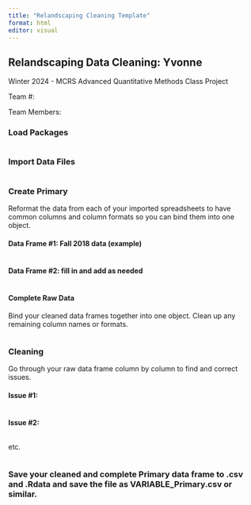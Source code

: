 ```yaml
---
title: "Relandscaping Cleaning Template"
format: html
editor: visual
---
```


## Relandscaping Data Cleaning: Yvonne

Winter 2024 - MCRS Advanced Quantitative Methods Class Project

Team #:

Team Members:

### Load Packages

```r

```

### Import Data Files

```r

```

### Create Primary

Reformat the data from each of your imported spreadsheets to have common columns and column formats so you can bind them into one object.

#### Data Frame #1: Fall 2018 data (example)

```r

```

#### Data Frame #2: fill in and add as needed

```r

```

#### Complete Raw Data

Bind your cleaned data frames together into one object. Clean up any remaining column names or formats.

```r

```

### Cleaning

Go through your raw data frame column by column to find and correct issues.

#### Issue #1:

```r

```

#### Issue #2:

```r

```

etc.

```r

```

### Save your cleaned and complete Primary data frame to .csv and .Rdata and save the file as VARIABLE_Primary.csv or similar.

```r

```
